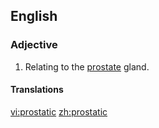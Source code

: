 ==English==

===Adjective===
{{en-adj|-}}

# {{anatomy}} Relating to the [[prostate]] gland.

====Translations====
{{trans-top|Relating to the prostate gland}}
{{trans-mid}}
{{trans-bottom}}

[[vi:prostatic]]
[[zh:prostatic]]